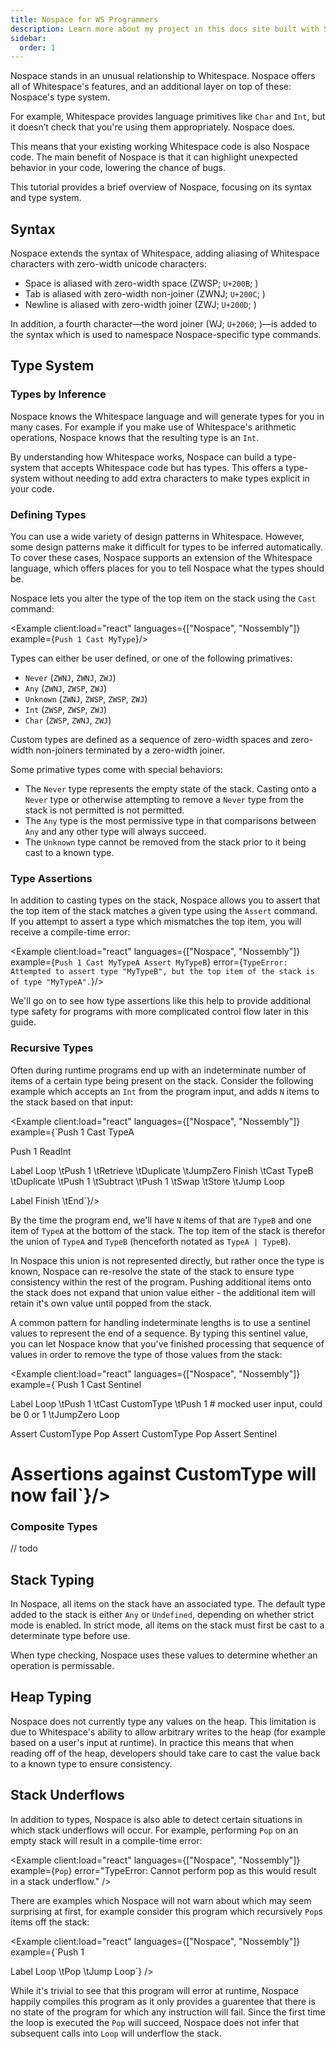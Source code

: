 ```yaml
---
title: Nospace for WS Programmers
description: Learn more about my project in this docs site built with Starlight
sidebar:
  order: 1
---
```


Nospace stands in an unusual relationship to Whitespace. Nospace offers all of Whitespace's features, and an additional layer on top of these: Nospace's type system.

For example, Whitespace provides language primitives like `Char` and `Int`, but it doesn’t check that you're using them appropriately. Nospace does.

This means that your existing working Whitespace code is also Nospace code. The main benefit of Nospace is that it can highlight unexpected behavior in your code, lowering the chance of bugs.

This tutorial provides a brief overview of Nospace, focusing on its syntax and type system.

## Syntax

Nospace extends the syntax of Whitespace, adding aliasing of Whitespace characters with zero-width unicode characters:

- Space is aliased with zero-width space (ZWSP; `U+200B`; `​`)
- Tab is aliased with zero-width non-joiner (ZWNJ; `U+200C`; `‌`)
- Newline is aliased with zero-width joiner (ZWJ; `U+200D`; `‍`)

In addition, a fourth character—the word joiner (WJ; `U+2060`; `⁠`)—is added to the syntax which is used to namespace Nospace-specific type commands.

## Type System

### Types by Inference

Nospace knows the Whitespace language and will generate types for you in many cases. For example if you make use of Whitespace's arithmetic operations, Nospace knows that the resulting type is an `Int`.

By understanding how Whitespace works, Nospace can build a type-system that accepts Whitespace code but has types. This offers a type-system without needing to add extra characters to make types explicit in your code.

### Defining Types

You can use a wide variety of design patterns in Whitespace. However, some design patterns make it difficult for types to be inferred automatically. To cover these cases, Nospace supports an extension of the Whitespace language, which offers places for you to tell Nospace what the types should be.

Nospace lets you alter the type of the top item on the stack using the `Cast` command:

<Example client:load="react" languages={["Nospace", "Nossembly"]} example={`Push 1
Cast MyType`}/>

Types can either be user defined, or one of the following primatives:

- `Never` (`ZWNJ`, `ZWNJ`, `ZWJ`)
- `Any` (`ZWNJ`, `ZWSP`, `ZWJ`)
- `Unknown` (`ZWNJ`, `ZWSP`, `ZWSP`, `ZWJ`)
- `Int` (`ZWSP`, `ZWSP`, `ZWJ`)
- `Char` (`ZWSP`, `ZWNJ`, `ZWJ`)

Custom types are defined as a sequence of zero-width spaces and zero-width non-joiners terminated by a zero-width joiner.

Some primative types come with special behaviors:

- The `Never` type represents the empty state of the stack. Casting onto a `Never` type or otherwise attempting to remove a `Never` type from the stack is not permitted is not permitted.
- The `Any` type is the most permissive type in that comparisons between `Any` and any other type will always succeed.
- The `Unknown` type cannot be removed from the stack prior to it being cast to a known type.

### Type Assertions

In addition to casting types on the stack, Nospace allows you to assert that the top item of the stack matches a given type using the `Assert` command. If you attempt to assert a type which mismatches the top item, you will receive a compile-time error:

<Example client:load="react" languages={["Nospace", "Nossembly"]} example={`Push 1
Cast MyTypeA
Assert MyTypeB`} error={`TypeError: Attempted to assert type "MyTypeB", but the top item of the stack is of type "MyTypeA".`}/>

We'll go on to see how type assertions like this help to provide additional type safety for programs with more complicated control flow later in this guide.

### Recursive Types

Often during runtime programs end up with an indeterminate number of items of a certain type being present on the stack. Consider the following example which accepts an `Int` from the program input, and adds `N` items to the stack based on that input:

<Example client:load="react" languages={["Nospace", "Nossembly"]} example={`Push 1
Cast TypeA

Push 1
ReadInt

Label Loop
\tPush 1
\tRetrieve
\tDuplicate
\tJumpZero Finish
\tCast TypeB
\tDuplicate
\tPush 1
\tSubtract
\tPush 1
\tSwap
\tStore
\tJump Loop

Label Finish
\tEnd`}/>

By the time the program end, we'll have `N` items of that are `TypeB` and one item of `TypeA` at the bottom of the stack. The top item of the stack is therefor the union of `TypeA` and `TypeB` (henceforth notated as `TypeA | TypeB`).

In Nospace this union is not represented directly, but rather once the type is known, Nospace can re-resolve the state of the stack to ensure type consistency within the rest of the program. Pushing additional items onto the stack does not expand that union value either - the additional item will retain it's own value until popped from the stack.

A common pattern for handling indeterminate lengths is to use a sentinel values to represent the end of a sequence. By typing this sentinel value, you can let Nospace know that you've finished processing that sequence of values in order to remove the type of those values from the stack:

<Example client:load="react" languages={["Nospace", "Nossembly"]} example={`Push 1
Cast Sentinel

Label Loop
\tPush 1
\tCast CustomType
\tPush 1 # mocked user input, could be 0 or 1
\tJumpZero Loop

Assert CustomType
Pop
Assert CustomType
Pop
Assert Sentinel
# Assertions against CustomType will now fail`}/>


### Composite Types

// todo

## Stack Typing

In Nospace, all items on the stack have an associated type. The default type added to the stack is either `Any` or `Undefined`, depending on whether strict mode is enabled. In strict mode, all items on the stack must first be cast to a determinate type before use.

When type checking, Nospace uses these values to determine whether an operation is permissable.

## Heap Typing

Nospace does not currently type any values on the heap. This limitation is due to Whitespace's ability to allow arbitrary writes to the heap (for example based on a user's input at runtime). In practice this means that when reading off of the heap, developers should take care to cast the value back to a known type to ensure consistency.

## Stack Underflows

In addition to types, Nospace is also able to detect certain situations in which stack underflows will occur. For example, performing `Pop` on an empty stack will result in a compile-time error:

<Example client:load="react" languages={["Nospace", "Nossembly"]} example={`Pop`} error="TypeError: Cannot perform pop as this would result in a stack underflow." />

There are examples which Nospace will not warn about which may seem surprising at first, for example consider this program which recursively `Pop`s items off the stack:

<Example client:load="react" languages={["Nospace", "Nossembly"]} example={`Push 1

Label Loop
\tPop
\tJump Loop`} />

While it's trivial to see that this program will error at runtime, Nospace happily compiles this program as it only provides a guarentee that there is no state of the program for which any instruction will fail. Since the first time the loop is executed the `Pop` will succeed, Nospace does not infer that subsequent calls into `Loop` will underflow the stack.
